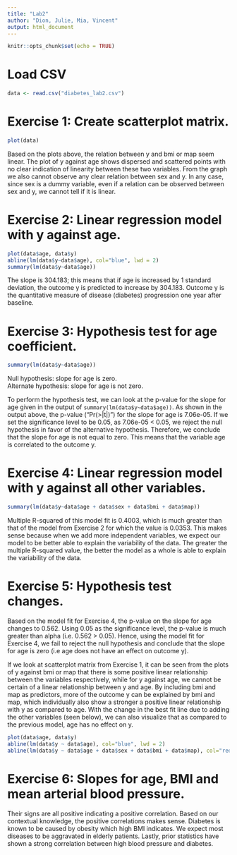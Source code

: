 ```yaml
---
title: "Lab2"
author: "Dion, Julie, Mia, Vincent"
output: html_document
---
```


```r
knitr::opts_chunk$set(echo = TRUE)
```

# Load CSV

```r
data <- read.csv("diabetes_lab2.csv")
```

# Exercise 1: Create scatterplot matrix.

```r
plot(data)
```

Based on the plots above, the relation between y and bmi or map seem linear. The plot of y against age shows dispersed and scattered points with no clear indication of linearity between these two variables. From the graph we also cannot observe any clear relation between sex and y. In any case, since sex is a dummy variable, even if a relation can be observed between sex and y, we cannot tell if it is linear.

# Exercise 2: Linear regression model with y against age.

```r
plot(data$age, data$y)
abline(lm(data$y~data$age), col="blue", lwd = 2)
summary(lm(data$y~data$age))
```

The slope is 304.183; this means that if age is increased by 1 standard deviation, the outcome y is predicted to increase by 304.183. Outcome y is the quantitative measure of disease (diabetes) progression one year after baseline.

# Exercise 3: Hypothesis test for age coefficient.

```r
summary(lm(data$y~data$age))
```

Null hypothesis: slope for age is zero.  
Alternate hypothesis: slope for age is not zero. 

To perform the hypothesis test, we can look at the p-value for the slope for age given in the output of `summary(lm(data$y~data$age))`. As shown in the output above, the p-value ("Pr(>|t|)") for the slope for age is 7.06e-05. If we set the significance level to be 0.05, as 7.06e-05 < 0.05, we reject the null hypothesis in favor of the alternative hypothesis. Therefore, we conclude that the slope for age is not equal to zero. This means that the variable age is correlated to the outcome y.


# Exercise 4: Linear regression model with y against all other variables.
```r
summary(lm(data$y~data$age + data$sex + data$bmi + data$map))
```

Multiple R-squared of this model fit is 0.4003, which is much greater than that of the model from Exercise 2 for which the value is 0.0353. This makes sense because when we add more independent variables, we expect our model to be better able to explain the variability of the data. The greater the multiple R-squared value, the better the model as a whole is able to explain the variability of the data.

# Exercise 5: Hypothesis test changes.

Based on the model fit for Exercise 4, the p-value on the slope for age changes to 0.562. Using 0.05 as the significance level, the p-value is much greater than alpha (i.e. 0.562 > 0.05). Hence, using the model fit for Exercise 4, we fail to reject the null hypothesis and conclude that the slope for age is zero (i.e age does not have an effect on outcome y).

If we look at scatterplot matrix from Exercise 1, it can be seen from the plots of y against bmi or map that there is some positive linear relationship between the variables respectively, while for y against age, we cannot be certain of a linear relationship between y and age. By including bmi and map as predictors, more of the outcome y can be explained by bmi and map, which individually also show a stronger a positive linear relationship with y as compared to age. With the change in the best fit line due to adding the other variables (seen below), we can also visualize that as compared to the previous model, age has no effect on y. 

```r
plot(data$age, data$y)
abline(lm(data$y ~ data$age), col="blue", lwd = 2)
abline(lm(data$y ~ data$age + data$sex + data$bmi + data$map), col="red", lwd = 2)
```


# Exercise 6: Slopes for age, BMI and mean arterial blood pressure.

Their signs are all positive indicating a positive correlation. Based on our contextual knowledge, the positive correlations makes sense. Diabetes is known to be caused by obesity which high BMI indicates. We expect most diseases to be aggravated in elderly patients. Lastly, prior statistics have shown a strong correlation between high blood pressure and diabetes.